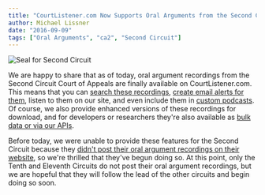 ```yaml
---
title: "CourtListener.com Now Supports Oral Arguments from the Second Circuit"
author: Michael Lissner
date: "2016-09-09"
tags: ["Oral Arguments", "ca2", "Second Circuit"]
---
```



<div className="right-image">
    <img src="/images/ca2-seal.png"
         alt="Seal for Second Circuit"
          className="img-responsive"/>
</div>

We are happy to share that as of today, oral argument recordings from the Second Circuit Court of Appeals are finally available on CourtListener.com. This means that you can [search these recordings][search], [create email alerts for them][alerts], listen to them on our site, and even include them in [custom podcasts][2]. Of course, we also provide enhanced versions of these recordings for download, and for developers or researchers they're also available as [bulk data or via our APIs][api].

Before today, we were unable to provide these features for the Second Circuit because they [didn't post their oral argument recordings on their website][1], so we're thrilled that they've begun doing so. At this point, only the Tenth and Eleventh Circuits do not post their oral argument recordings, but we are hopeful that they will follow the lead of the other circuits and begin doing so soon.

[1]: /2016/06/21/ca2-to-finally-do-oral-args/

[2]: https://www.courtlistener.com/podcasts/
[alerts]: https://www.courtlistener.com/faq/#explain-alerts
[search]: https://www.courtlistener.com/audio/
[api]: https://www.courtlistener.com/help/api/
